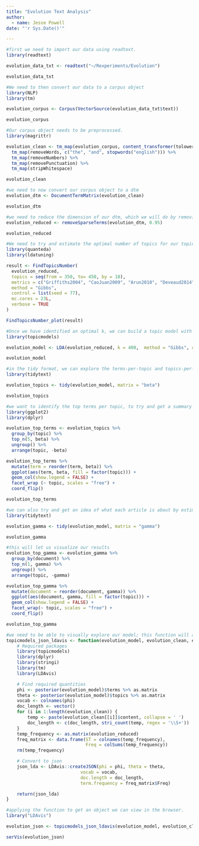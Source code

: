 ```yaml
---
title: "Evolution Text Analysis"
author:
  - name: Jesse Powell
date: "'r Sys.Date()'"

---
```


```r
#first we need to import our data using readtext.
library(readtext)

evolution_data_txt <- readtext("~/Rexperiments/Evolution")

evolution_data_txt
```

```r
#We need to then convert our data to a corpus object
library(NLP)
library(tm)

evolution_corpus <- Corpus(VectorSource(evolution_data_txt$text))

evolution_corpus
```

```r
#Our corpus object needs to be preprocessed.
library(magrittr)

evolution_clean <- tm_map(evolution_corpus, content_transformer(tolower)) %>%
  tm_map(removeWords, c("the", "and", stopwords("english"))) %>%
  tm_map(removeNumbers) %>%
  tm_map(removePunctuation) %>%
  tm_map(stripWhitespace)

evolution_clean
```

```r
#we need to now convert our corpus object to a dtm
evolution_dtm <- DocumentTermMatrix(evolution_clean)

evolution_dtm
```

```r
#we need to reduce the dimension of our dtm, which we will do by removing the less frequent terms.
evolution_reduced <- removeSparseTerms(evolution_dtm, 0.95)

evolution_reduced
```

```r
#We need to try and estimate the optimal number of topics for our topic model.
library(quanteda)
library(ldatuning)

result <- FindTopicsNumber(
  evolution_reduced,
  topics = seq(from = 350, to= 450, by = 10),
  metrics = c("Griffiths2004", "CaoJuan2009", "Arun2010", "Deveaud2014"),
  method = "Gibbs",
  control = list(seed = 77),
  mc.cores = 23L,
  verbose = TRUE
)

FindTopicsNumber_plot(result)
```

```r
#Once we have identified an optimal k, we can build a topic model with k-many topics.
library(topicmodels)

evolution_model <- LDA(evolution_reduced, k = 400,  method = "Gibbs", control = list(seed = 77))

evolution_model

```

```r
#in the tidy format, we can explore the terms-per-topic and topics-per-document relations easier.
library(tidytext)

evolution_topics <- tidy(evolution_model, matrix = "beta")

evolution_topics
```

```r
#we want to identify the top terms per topic, to try and get a summary of what each topic is about.
library(ggplot2)
library(dplyr)

evolution_top_terms <- evolution_topics %>%
  group_by(topic) %>%
  top_n(5, beta) %>%
  ungroup() %>%
  arrange(topic, -beta)

evolution_top_terms %>%
  mutate(term = reorder(term, beta)) %>%
  ggplot(aes(term, beta, fill = factor(topic))) +
  geom_col(show.legend = FALSE) +
  facet_wrap (~ topic, scales = "free") +
  coord_flip()

evolution_top_terms
```

```r
#we can also try and get an idea of what each article is about by estimating what topics contribute most to each article.
library(tidytext)

evolution_gamma <- tidy(evolution_model, matrix = "gamma")

evolution_gamma
```

```r
#this will let us visualize our results
evolution_top_gamma <- evolution_gamma %>%
  group_by(document) %>%
  top_n(1, gamma) %>%
  ungroup() %>%
  arrange(topic, -gamma)

evolution_top_gamma %>%
  mutate(document = reorder(document, gamma)) %>%
  ggplot(aes(document, gamma, fill = factor(topic))) +
  geom_col(show.legend = FALSE) +
  facet_wrap(~ topic, scales = "free") +
  coord_flip()

evolution_top_gamma
```

```r
#we need to be able to visually explore our model; this function will allow us to do that.
topicmodels_json_ldavis <- function(evolution_model, evolution_clean, evolution_reduced){
    # Required packages
    library(topicmodels)
    library(dplyr)
    library(stringi)
    library(tm)
    library(LDAvis)

    # Find required quantities
    phi <- posterior(evolution_model)$terms %>% as.matrix
    theta <- posterior(evolution_model)$topics %>% as.matrix
    vocab <- colnames(phi)
    doc_length <- vector()
    for (i in 1:length(evolution_clean)) {
        temp <- paste(evolution_clean[[i]]$content, collapse = ' ')
        doc_length <- c(doc_length, stri_count(temp, regex = '\\S+'))
    }
    temp_frequency <- as.matrix(evolution_reduced)
    freq_matrix <- data.frame(ST = colnames(temp_frequency),
                              Freq = colSums(temp_frequency))
    rm(temp_frequency)

    # Convert to json
    json_lda <- LDAvis::createJSON(phi = phi, theta = theta,
                            vocab = vocab,
                            doc.length = doc_length,
                            term.frequency = freq_matrix$Freq)

    return(json_lda)
}

```

```r
#applying the function to get an object we can view in the browser.
library("LDAvis")

evolution_json <- topicmodels_json_ldavis(evolution_model, evolution_clean, evolution_reduced)

serVis(evolution_json)

```

